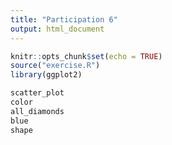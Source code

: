 ```yaml
---
title: "Participation 6"
output: html_document
---
```


```r
knitr::opts_chunk$set(echo = TRUE)
source("exercise.R")
library(ggplot2)
```
```r
scatter_plot
color
all_diamonds
blue
shape
```